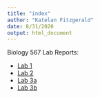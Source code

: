 ```yaml
---
title: "index"
author: "Katelan Fitzgerald"
date: 8/31/2020
output: html_document
---
```



Biology 567 Lab Reports:

* [Lab 1](Labs-1-and-2/Lab1.html)
* [Lab 2](Lab2.html)
* [Lab 3a](Lab3/Lab3a.html)
* [Lab 3b](Lab3/Lab3b.html)





